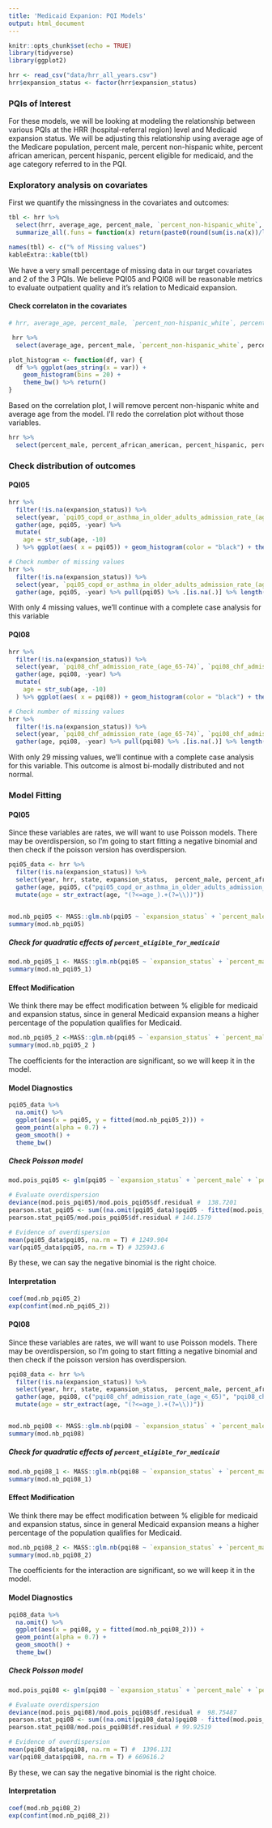 ```yaml
---
title: 'Medicaid Expanion: PQI Models'
output: html_document
---
```


```r
knitr::opts_chunk$set(echo = TRUE)
library(tidyverse)
library(ggplot2)

hrr <- read_csv("data/hrr_all_years.csv")
hrr$expansion_status <- factor(hrr$expansion_status)
```

### PQIs of Interest  

For these models, we will be looking at modeling the relationship between various PQIs at the HRR (hospital-referral region) level and Medicaid expansion status. We will be adjusting this relationship using average age of the Medicare population, percent male, percent non-hispanic white, percent african american, percent hispanic, percent eligible for medicaid, and the age category referred to in the PQI. 

### Exploratory analysis on covariates  

First we quantify the missingness in the covariates and outcomes:  

```r
tbl <- hrr %>% 
  select(hrr, average_age, percent_male, `percent_non-hispanic_white`, percent_african_american, percent_hispanic, percent_eligible_for_medicaid, `pqi05_copd_or_asthma_in_older_adults_admission_rate_(age_40-64)`, `pqi05_copd_or_asthma_in_older_adults_admission_rate_(age_65-74)`, `pqi05_copd_or_asthma_in_older_adults_admission_rate_(age_75+)`, `pqi07_hypertension_admission_rate_(age_<_65)`,`pqi07_hypertension_admission_rate_(age_65-74)`,  `pqi07_hypertension_admission_rate_(age_75+)`, `pqi08_chf_admission_rate_(age_65-74)`, `pqi08_chf_admission_rate_(age_75+)`, `pqi08_chf_admission_rate_(age_<_65)`) %>% 
  summarize_all(.funs = function(x) return(paste0(round(sum(is.na(x))/length(x), 3)*100, "\\%"))) %>% t() %>% data.frame() 

names(tbl) <- c("% of Missing values")
kableExtra::kable(tbl)
```  

We have a very small percentage of missing data in our target covariates and 2 of the 3 PQIs. We believe PQI05 and PQI08 will be reasonable metrics to evaluate outpatient quality and it's relation to Medicaid expansion.

#### Check correlaton in the covariates

```r

# hrr, average_age, percent_male, `percent_non-hispanic_white`, percent_african_american, percent_hispanic, percent_eligible_for_medicaid, `pqi05_copd_or_asthma_in_older_adults_admission_rate_(age_40-64)`, `pqi05_copd_or_asthma_in_older_adults_admission_rate_(age_65-74)`, `pqi05_copd_or_asthma_in_older_adults_admission_rate_(age_75+)`, `pqi07_hypertension_admission_rate_(age_<_65)`,`pqi07_hypertension_admission_rate_(age_65-74)`,  `pqi07_hypertension_admission_rate_(age_75+)`, `pqi08_chf_admission_rate_(age_65-74)`, `pqi08_chf_admission_rate_(age_75+)`, `pqi08_chf_admission_rate_(age_<_65)`

 hrr %>% 
  select(average_age, percent_male, `percent_non-hispanic_white`, percent_african_american, percent_hispanic, percent_eligible_for_medicaid) %>% na.omit() %>% cor() %>% corrplot::corrplot(method = "color")

plot_histogram <- function(df, var) {
  df %>% ggplot(aes_string(x = var)) +
    geom_histogram(bins = 20) +
    theme_bw() %>% return()
}
```  

Based on the correlation plot, I will remove percent non-hispanic white and average age from the model. I'll redo the correlation plot without those variables.  

```r
hrr %>% 
  select(percent_male, percent_african_american, percent_hispanic, percent_eligible_for_medicaid) %>% na.omit() %>% cor() %>% corrplot::corrplot(method = "color")
```  

### Check distribution of outcomes  

#### PQI05  


```r
hrr %>% 
  filter(!is.na(expansion_status)) %>% 
  select(year, `pqi05_copd_or_asthma_in_older_adults_admission_rate_(age_40-64)`, `pqi05_copd_or_asthma_in_older_adults_admission_rate_(age_65-74)`, `pqi05_copd_or_asthma_in_older_adults_admission_rate_(age_75+)`) %>% 
  gather(age, pqi05, -year) %>% 
  mutate(
    age = str_sub(age, -10)
  ) %>% ggplot(aes( x = pqi05)) + geom_histogram(color = "black") + theme_bw()

# Check number of missing values
hrr %>% 
  filter(!is.na(expansion_status)) %>% 
  select(year, `pqi05_copd_or_asthma_in_older_adults_admission_rate_(age_40-64)`, `pqi05_copd_or_asthma_in_older_adults_admission_rate_(age_65-74)`, `pqi05_copd_or_asthma_in_older_adults_admission_rate_(age_75+)`) %>% 
  gather(age, pqi05, -year) %>% pull(pqi05) %>% .[is.na(.)] %>% length()

```  

With only 4 missing values, we'll continue with a complete case analysis for this variable 


#### PQI08

```r
hrr %>% 
  filter(!is.na(expansion_status)) %>% 
  select(year, `pqi08_chf_admission_rate_(age_65-74)`, `pqi08_chf_admission_rate_(age_75+)`, `pqi08_chf_admission_rate_(age_<_65)`) %>% 
  gather(age, pqi08, -year) %>% 
  mutate(
    age = str_sub(age, -10)
  ) %>% ggplot(aes( x = pqi08)) + geom_histogram(color = "black") + theme_bw()

# Check number of missing values
hrr %>% 
  filter(!is.na(expansion_status)) %>% 
  select(year, `pqi08_chf_admission_rate_(age_65-74)`, `pqi08_chf_admission_rate_(age_75+)`, `pqi08_chf_admission_rate_(age_<_65)`) %>% 
  gather(age, pqi08, -year) %>% pull(pqi08) %>% .[is.na(.)] %>% length()

```    

With only 29 missing values, we'll continue with a complete case analysis for this variable. This outcome is almost bi-modally distributed and not normal.  


### Model Fitting  

#### PQI05

Since these variables are rates, we will want to use Poisson models. There may be overdispersion, so I'm going to start fitting a negative binomial and then check if the poisson version has overdispersion.  

```r
pqi05_data <- hrr %>% 
  filter(!is.na(expansion_status)) %>% 
  select(year, hrr, state, expansion_status,  percent_male, percent_african_american, `percent_hispanic`, percent_eligible_for_medicaid,`pqi05_copd_or_asthma_in_older_adults_admission_rate_(age_40-64)`, `pqi05_copd_or_asthma_in_older_adults_admission_rate_(age_65-74)`, `pqi05_copd_or_asthma_in_older_adults_admission_rate_(age_75+)`) %>% 
  gather(age, pqi05, c("pqi05_copd_or_asthma_in_older_adults_admission_rate_(age_40-64)", "pqi05_copd_or_asthma_in_older_adults_admission_rate_(age_65-74)", "pqi05_copd_or_asthma_in_older_adults_admission_rate_(age_75+)")) %>% 
  mutate(age = str_extract(age, "(?<=age_).+(?=\\))"))


mod.nb_pqi05 <- MASS::glm.nb(pqi05 ~ `expansion_status` + `percent_male` + `percent_african_american` + percent_hispanic + `percent_eligible_for_medicaid` + `age` + offset(log(year)), data = pqi05_data)
summary(mod.nb_pqi05)
```    

##### Check for quadratic effects of `percent_eligible_for_medicaid`  

```r
mod.nb_pqi05_1 <- MASS::glm.nb(pqi05 ~ `expansion_status` + `percent_male` + `percent_african_american` + percent_hispanic + `percent_eligible_for_medicaid` + `age` + percent_eligible_for_medicaid_2+ offset(log(year)), data = pqi05_data %>% mutate(percent_eligible_for_medicaid_2 = percent_eligible_for_medicaid^2))
summary(mod.nb_pqi05_1)
```  





#### Effect Modification  

We think there may be effect modification between % eligible for medicaid and expansion status, since in general Medicaid expansion means a higher percentage of the population qualifies for Medicaid.  

```r
mod.nb_pqi05_2 <-MASS::glm.nb(pqi05 ~ `expansion_status` + `percent_male` + `percent_african_american` + percent_hispanic + `percent_eligible_for_medicaid` + `age` + percent_eligible_for_medicaid_2+ expansion_status*percent_eligible_for_medicaid + offset(log(year)), data = pqi05_data %>% mutate(percent_eligible_for_medicaid_2 = percent_eligible_for_medicaid^2))
summary(mod.nb_pqi05_2 )
```  

The coefficients for the interaction are significant, so we will keep it in the model. 


#### Model Diagnostics  


```r
pqi05_data %>% 
  na.omit() %>% 
  ggplot(aes(x = pqi05, y = fitted(mod.nb_pqi05_2))) +
  geom_point(alpha = 0.7) +
  geom_smooth() +
  theme_bw()
```  

##### Check Poisson model  

```r
mod.pois_pqi05 <- glm(pqi05 ~ `expansion_status` + `percent_male` + `percent_african_american` + percent_hispanic + `percent_eligible_for_medicaid` + `age` + percent_eligible_for_medicaid_2+ expansion_status*percent_eligible_for_medicaid, offset = log(year), data = pqi05_data %>% mutate(percent_eligible_for_medicaid_2 = percent_eligible_for_medicaid^2), family = "poisson")

# Evaluate overdispersion
deviance(mod.pois_pqi05)/mod.pois_pqi05$df.residual #  138.7201
pearson.stat_pqi05 <- sum((na.omit(pqi05_data)$pqi05 - fitted(mod.pois_pqi05))^2/fitted(mod.pois_pqi05))
pearson.stat_pqi05/mod.pois_pqi05$df.residual # 144.1579

# Evidence of overdispersion 
mean(pqi05_data$pqi05, na.rm = T) # 1249.904
var(pqi05_data$pqi05, na.rm = T) # 325943.6
```  

By these, we can say the negative binomial is the right choice.   


#### Interpretation  

```r
coef(mod.nb_pqi05_2)
exp(confint(mod.nb_pqi05_2))
```    


#### PQI08

Since these variables are rates, we will want to use Poisson models. There may be overdispersion, so I'm going to start fitting a negative binomial and then check if the poisson version has overdispersion.  

```r
pqi08_data <- hrr %>% 
  filter(!is.na(expansion_status)) %>% 
  select(year, hrr, state, expansion_status,  percent_male, percent_african_american, `percent_hispanic`, percent_eligible_for_medicaid,`pqi08_chf_admission_rate_(age_65-74)`, `pqi08_chf_admission_rate_(age_75+)`, `pqi08_chf_admission_rate_(age_<_65)`) %>% 
  gather(age, pqi08, c("pqi08_chf_admission_rate_(age_<_65)", "pqi08_chf_admission_rate_(age_65-74)", "pqi08_chf_admission_rate_(age_75+)")) %>% 
  mutate(age = str_extract(age, "(?<=age_).+(?=\\))"))


mod.nb_pqi08 <- MASS::glm.nb(pqi08 ~ `expansion_status` + `percent_male` + `percent_african_american` + percent_hispanic + `percent_eligible_for_medicaid` + `age` + offset(log(year)), data = pqi08_data)
summary(mod.nb_pqi08)
```    

##### Check for quadratic effects of `percent_eligible_for_medicaid`  

```r
mod.nb_pqi08_1 <- MASS::glm.nb(pqi08 ~ `expansion_status` + `percent_male` + `percent_african_american` + percent_hispanic + `percent_eligible_for_medicaid` + `age` + percent_eligible_for_medicaid_2+ offset(log(year)), data = pqi08_data %>% mutate(percent_eligible_for_medicaid_2 = percent_eligible_for_medicaid^2))
summary(mod.nb_pqi08_1)
```  


#### Effect Modification  

We think there may be effect modification between % eligible for medicaid and expansion status, since in general Medicaid expansion means a higher percentage of the population qualifies for Medicaid.  

```r
mod.nb_pqi08_2 <- MASS::glm.nb(pqi08 ~ `expansion_status` + `percent_male` + `percent_african_american` + percent_hispanic + `percent_eligible_for_medicaid` + `age` + percent_eligible_for_medicaid_2+ percent_eligible_for_medicaid*expansion_status + offset(log(year)), data = pqi08_data %>% mutate(percent_eligible_for_medicaid_2 = percent_eligible_for_medicaid^2))
summary(mod.nb_pqi08_2)
```  

The coefficients for the interaction are significant, so we will keep it in the model. 


#### Model Diagnostics  


```r
pqi08_data %>% 
  na.omit() %>% 
  ggplot(aes(x = pqi08, y = fitted(mod.nb_pqi08_2))) +
  geom_point(alpha = 0.7) +
  geom_smooth() +
  theme_bw()
```  

##### Check Poisson model  

```r
mod.pois_pqi08 <- glm(pqi08 ~ `expansion_status` + `percent_male` + `percent_african_american` + percent_hispanic + `percent_eligible_for_medicaid` + `age` + percent_eligible_for_medicaid_2+ percent_eligible_for_medicaid*expansion_status, offset = log(year), data = pqi08_data %>% mutate(percent_eligible_for_medicaid_2 = percent_eligible_for_medicaid^2), family = "poisson")

# Evaluate overdispersion
deviance(mod.pois_pqi08)/mod.pois_pqi08$df.residual #  98.75487
pearson.stat_pqi08 <- sum((na.omit(pqi08_data)$pqi08 - fitted(mod.pois_pqi08))^2/fitted(mod.pois_pqi08))
pearson.stat_pqi08/mod.pois_pqi08$df.residual # 99.92519

# Evidence of overdispersion 
mean(pqi08_data$pqi08, na.rm = T) #  1396.131
var(pqi08_data$pqi08, na.rm = T) # 669616.2
```  

By these, we can say the negative binomial is the right choice.   


#### Interpretation  

```r
coef(mod.nb_pqi08_2)
exp(confint(mod.nb_pqi08_2))
```  









